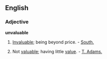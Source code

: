 ==English==

===Adjective===
'''unvaluable'''

# {{obsolete}} [[invaluable|Invaluable]]; being beyond price. - [[South.]]
# {{rare}} Not [[valuable]]; having little [[value]]. - [[T. Adams.]]